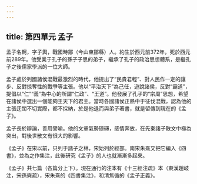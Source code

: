 ```yaml
---
---
---
```

title: 第四單元 孟子
---



孟子名軻，字子輿，戰國時鄒（今山東鄒縣）人。約生於西元前372年，死於西元前289年。他受業于孔子的孫子子思的弟子，繼承了孔子的政治思想體系，是繼孔子之後儒家學派的一位大師。

孟子處於列國諸侯混戰最激烈的時代，他提出了“民貴君輕”、對人民作一定的讓步、反對掠奪性的戰爭等主張。他以“平治天下”為己任，遊說諸侯，反對“霸道”，提倡以“仁”“義”為中心的所謂“仁政”、“王道”。他發展了孔子的“宗周”思想，希望在諸侯中選出一個能夠王天下的君主。當時各國諸侯正熱中于征伐混戰，認為他的主張迂闊不切實際，都不採納，於是他退而與弟子著書，就是留傳到現在的《孟子》。

孟子長於辯論，善用譬喻。他的文章氣勢磅礴，感情奔放，在先秦諸子散文中極為突出，對後世散文有很大的影響。

《孟子》在宋以前，只列于諸子之林，宋始列於經部。南宋朱熹又把它編入《四書》，並為之作集注，此後研究《孟子》的人也就漸漸多起來。

《孟子》共七篇（各篇分上下）。現在通行的注本有《十三經注疏》本（東漢趙岐注，宋孫奭疏），宋朱熹的《四書集注》，和清焦循的《孟子正義》。